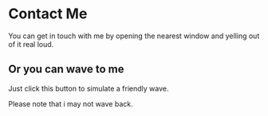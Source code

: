 
# Contact Me

You can get in touch with me by opening the nearest window and yelling out of it real loud.

## Or you can wave to me








Just click this button to simulate a friendly wave.

<Wave />

Please note that i may not wave back.